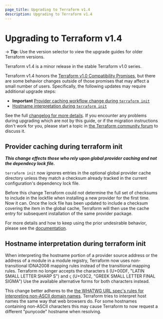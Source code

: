 ```yaml
---
page_title: Upgrading to Terraform v1.4
description: Upgrading to Terraform v1.4
---
```


# Upgrading to Terraform v1.4

-> **Tip:** Use the version selector to view the upgrade guides for older Terraform versions.

Terraform v1.4 is a minor release in the stable Terraform v1.0 series.

Terraform v1.4 honors the [Terraform v1.0 Compatibility Promises](https://developer.hashicorp.com/terraform/language/v1-compatibility-promises), but there are some behavior changes outside of those promises that may affect a small number of users. Specifically, the following updates may require additional upgrade steps:
* **Important** [Provider caching workflow change during `terraform init`](#provider-caching-during-terraform-init)
* [Hostname interpretation during `terraform init`](#hostname-interpretation-during-terraform-init)

See the full [changelog for more details](https://github.com/hashicorp/terraform/blob/v1.4/CHANGELOG.md). If you encounter any problems during upgrading which are not by this guide, or if the migration instructions don't work for you, please start a topic in [the Terraform community forum](https://discuss.hashicorp.com/c/terraform-core/27) to discuss it.

## Provider caching during terraform init

**_This change effects those who rely upon global provider caching and not the dependecy lock file._**

`terraform init` now ignores entries in the optional global provider cache directory unless they match a checksum already tracked in the current configuration's dependency lock file. 

Before this change Terraform could not determine the full set of checksums to include in the lockfile when installing a new provider for the first time. Now it can. Once the lock file has been updated to include a checksum covering the item in the global cache, Terraform will then use the cache entry for subsequent installation of the same provider package. 

For more details and how to keep using the prior undesirable behavior, please see the [documentation](/cli/config/config-file#allowing-the-provider-plugin-cache-to-break-the-dependency-lock-file).

## Hostname interpretation during terraform init

When interpreting the hostname portion of a provider source address or the address of a module in a module registry, Terraform now uses non-transitional IDNA2008 mapping rules instead of the transitional mapping rules. Terraform no longer accepts the characters `ß` (U+00DF, "LATIN SMALL LETTER SHARP S") and `ς` (U+03C2, "GREEK SMALL LETTER FINAL SIGMA") Use the available alternative forms for both characters instead.

This change better adheres to the [the WHATWG URL spec's rules for interpreting non-ASCII domain names](https://url.spec.whatwg.org/#concept-domain-to-ascii). Terraform tries to interpret host names the same way that web browsers do. For some hostnames containing non-ASCII characters this may cause Terraform to now request a different "punycode" hostname when resolving. 
